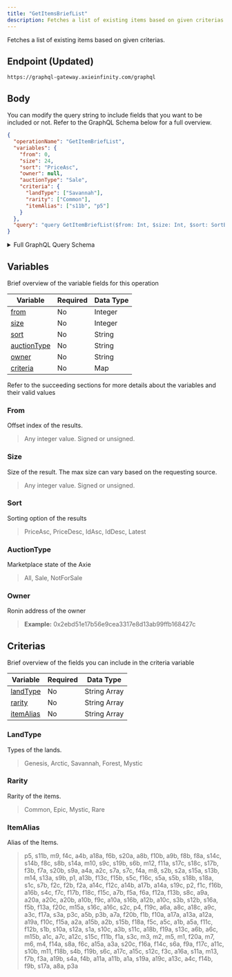 ```yaml
---
title: "GetItemsBriefList"
description: Fetches a list of existing items based on given criterias.
---
```


Fetches a list of existing items based on given criterias.

## Endpoint (Updated)

```
https://graphql-gateway.axieinfinity.com/graphql
```

## Body

You can modify the query string to include fields that you want to be included or not. Refer to the GraphQL Schema below for a full overview.

```json
{
  "operationName": "GetItemBriefList",
  "variables": {
    "from": 0,
    "size": 24,
    "sort": "PriceAsc",
    "owner": null,
    "auctionType": "Sale",
    "criteria": {
      "landType": ["Savannah"],
      "rarity": ["Common"],
      "itemAlias": ["s11b", "p5"]
    }
  },
  "query": "query GetItemBriefList($from: Int, $size: Int, $sort: SortBy, $auctionType: AuctionType, $owner: String, $criteria: ItemSearchCriteria) {\n  items(from: $from, size: $size, sort: $sort, auctionType: $auctionType, owner: $owner, criteria: $criteria) {\n    total\n    results {\n      ...ItemBrief\n      __typename\n    }\n    __typename\n  }\n}\n\nfragment ItemBrief on LandItem {\n  itemId\n  tokenType\n  tokenId\n  itemId\n  landType\n  name\n  itemAlias\n  rarity\n  figureURL\n  auction {\n    ...AxieAuction\n    __typename\n  }\n  __typename\n}\n\nfragment AxieAuction on Auction {\n  startingPrice\n  endingPrice\n  startingTimestamp\n  endingTimestamp\n  duration\n  timeLeft\n  currentPrice\n  currentPriceUSD\n  suggestedPrice\n  seller\n  listingIndex\n  state\n  __typename\n}\n"
}
```

<details>
<summary>Full GraphQL Query Schema</summary> 
<p>
&nbsp;

```graphql
query GetItemBriefList(
  $from: Int
  $size: Int
  $sort: SortBy
  $auctionType: AuctionType
  $owner: String
  $criteria: ItemSearchCriteria
) {
  items(
    from: $from
    size: $size
    sort: $sort
    auctionType: $auctionType
    owner: $owner
    criteria: $criteria
  ) {
    total
    results {
      ...ItemBrief
      __typename
    }
    __typename
  }
}

fragment ItemBrief on LandItem {
  itemId
  tokenType
  tokenId
  itemId
  landType
  name
  itemAlias
  rarity
  figureURL
  auction {
    ...AxieAuction
    __typename
  }
  __typename
}

fragment AxieAuction on Auction {
  startingPrice
  endingPrice
  startingTimestamp
  endingTimestamp
  duration
  timeLeft
  currentPrice
  currentPriceUSD
  suggestedPrice
  seller
  listingIndex
  state
  __typename
}
```

</p>
</details>

## Variables

Brief overview of the variable fields for this operation

| Variable                    | Required | Data Type |
| --------------------------- | -------- | --------- |
| [from](#from)               | No       | Integer   |
| [size](#size)               | No       | Integer   |
| [sort](#sort)               | No       | String    |
| [auctionType](#auctiontype) | No       | String    |
| [owner](#owner)             | No       | String    |
| [criteria](#criteria)       | No       | Map       |

Refer to the succeeding sections for more details about the variables and their valid values

### From

Offset index of the results.

> Any integer value. Signed or unsigned.

### Size

Size of the result. The max size can vary based on the requesting source.

> Any integer value. Signed or unsigned.

### Sort

Sorting option of the results

> PriceAsc, PriceDesc, IdAsc, IdDesc, Latest

### AuctionType

Marketplace state of the Axie

> All, Sale, NotForSale

### Owner

Ronin address of the owner

> **Example:** 0x2ebd51e17b56e9cea3317e8d13ab99ffb168427c

## Criterias

Brief overview of the fields you can include in the criteria variable

| Variable                | Required | Data Type    |
| ----------------------- | -------- | ------------ |
| [landType](#landtype)   | No       | String Array |
| [rarity](#rarity)       | No       | String Array |
| [itemAlias](#itemalias) | No       | String Array |

### LandType

Types of the lands.

> Genesis, Arctic, Savannah, Forest, Mystic

### Rarity

Rarity of the items.

> Common, Epic, Mystic, Rare

### ItemAlias

Alias of the Items.

> p5, s11b, m9, f4c, a4b, a18a, f6b, s20a, a8b, f10b, a9b, f8b, f8a, s14c, s14b, f8c, s8b, s14a, m10, s9c, s19b, s6b, m12, f11a, s17c, s18c, s17b, f3b, f7a, s20b, s9a, a4a, a2c, s7a, s7c, f4a, m8, s2b, s2a, s15a, s13b, m14, s13a, s9b, p1, a13b, f13c, f15b, s5c, f16c, s5a, s5b, s18b, s18a, s1c, s7b, f2c, f2b, f2a, a14c, f12c, a14b, a17b, a14a, s19c, p2, f1c, f16b, a16b, s4c, f7c, f17b, f18c, f15c, a7b, f5a, f6a, f12a, f13b, s8c, a9a, a20a, a20c, a20b, a10b, f9c, a10a, s16b, a12b, a10c, s3b, s12b, s16a, f5b, f13a, f20c, m15a, s16c, a16c, s2c, p4, f19c, a6a, a8c, a18c, a9c, a3c, f17a, s3a, p3c, a5b, p3b, a7a, f20b, f1b, f10a, a17a, a13a, a12a, a19a, f10c, f15a, a2a, a15b, a2b, s15b, f18a, f5c, a5c, a1b, a5a, f11c, f12b, s1b, s10a, s12a, s1a, s10c, a3b, s11c, a18b, f19a, s13c, a6b, a6c, m15b, a1c, a7c, a12c, s15c, f11b, f1a, s3c, m3, m2, m5, m1, f20a, m7, m6, m4, f14a, s8a, f6c, a15a, a3a, s20c, f16a, f14c, s6a, f9a, f17c, a11c, s10b, m11, f18b, s4b, f19b, s6c, a17c, a15c, s12c, f3c, a16a, s11a, m13, f7b, f3a, a19b, s4a, f4b, a11a, a11b, a1a, s19a, a19c, a13c, a4c, f14b, f9b, s17a, a8a, p3a
